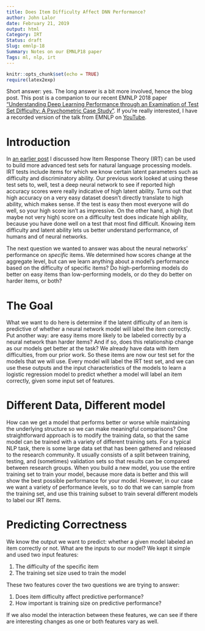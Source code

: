 ```yaml
---
title: Does Item Difficulty Affect DNN Performance?
author: John Lalor
date: February 21, 2019
output: html
Category: IRT
Status: draft
Slug: emnlp-18
Summary: Notes on our EMNLP18 paper
Tags: ml, nlp, irt
---
```


```r
knitr::opts_chunk$set(echo = TRUE)
require(latex2exp)
```

Short answer: yes.
The long answer is a bit more involved, hence the blog post.
This post is a companion to our recent EMNLP 2018 paper ["Understanding Deep Learning Performance through an Examination of Test Set Difficulty: A Psychometric Case Study"](https://arxiv.org/abs/1702.04811).
If you're really interested, I have a recorded version of the talk from EMNLP on [YouTube](https://www.youtube.com/watch?v=4FZYB-YvV7k).

# Introduction

In [an earlier post](http://jplalor.github.io/emnlp-16.html) I discussed how Item Response Theory (IRT) can be used to build more advanced test sets for natural language processing models. 
IRT tests include items for which we know certain latent parameters such as difficulty and discriminatory ability.
Our previous work looked at using these test sets to, well, test a deep neural network to see if reported high accuracy scores were really indicative of high latent ability.
Turns out that high accuracy on a very easy dataset doesn't directly translate to high ability, which makes sense.
If the test is easy then most everyone will do well, so your high score isn't as impressive.
On the other hand, a high (but maybe not very high) score on a difficulty test does indicate high ability, because you have done well on a test that most find difficult. 
Knowing item difficulty and latent ability lets us better understand performance, of humans and of neural networks.

The next question we wanted to answer was about the neural networks' performance on *specific* items.
We determined how scores change at the aggregate level, but can we learn anything about a model's performance based on the difficulty of specific items?
Do high-performing models do better on easy items than low-performing models, or do they do better on harder items, or both?

# The Goal

What we want to do here is determine if the latent difficulty of an item is predictive of whether a neural network model will label the item correctly.
Put another way: are easy items more likely to be labeled correctly by a neural network than harder items? 
And if so, does this relationship change as our models get better at the task? 
We already have data with item difficulties, from our prior work.
So these items are now our test set for the models that we will use.
Every model will label the IRT test set, and we can use these outputs and the input characteristics of the models to learn a logistic regression model to predict whether a model will label an item correctly, given some input set of features. 

# Different Data, Different model

How can we get a model that performs better or worse while maintaining the underlying structure so we can make meaningful comparisons?
One straightforward approach is to modify the training data, so that the same model can be trained with a variety of different training sets.
For a typical NLP task, there is some large data set that has been gathered and released to the research community.
It usually consists of a split between training, testing, and (sometimes) validation sets so that results can be compared between research groups.
When you build a new model, you use the entire training set to train your model, because more data is better and this will show the best possible performance for your model.
However, in our case we want a variety of performance levels, so to do that we can sample from the training set, and use this training subset to train several different models to label our IRT items. 

# Predicting Correctness

We know the output we want to predict: whether a given model labeled an item correctly or not.
What are the inputs to our model?
We kept it simple and used two input features: 

1. The difficulty of the specific item 
2. The training set size used to train the model

These two features cover the two questions we are trying to answer:

1. Does item difficulty affect predictive performance?
2. How important is training size on predictive performance?

If we also model the interaction between these features, we can see if there are interesting changes as one or both features vary as well. 



